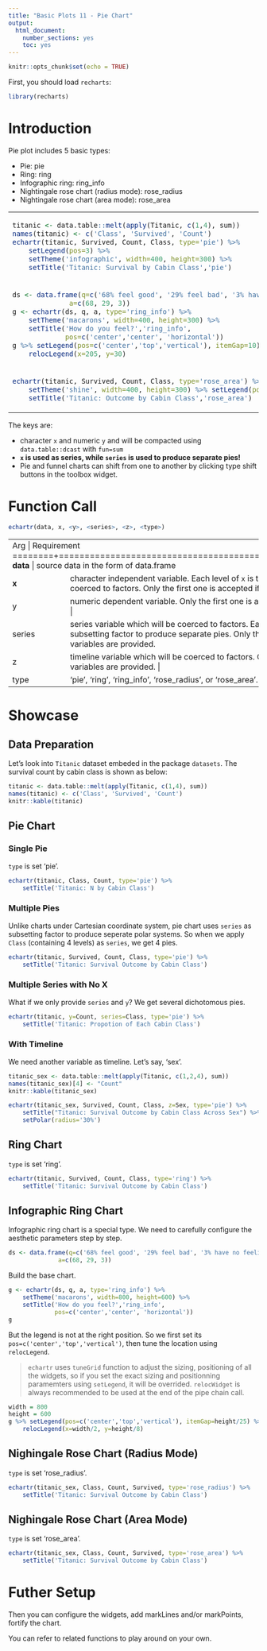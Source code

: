 ```yaml
---
title: "Basic Plots 11 - Pie Chart"
output: 
  html_document: 
    number_sections: yes
    toc: yes
---
```


```r
knitr::opts_chunk$set(echo = TRUE)
```

First, you should load `recharts`:
```r
library(recharts)
```

# Introduction

Pie plot includes 5 basic types:

- Pie: pie
- Ring: ring
- Infographic ring: ring_info
- Nightingale rose chart (radius mode): rose_radius
- Nightingale rose chart (area mode): rose_area

<table id='intro'>
<tr><td>
```r
titanic <- data.table::melt(apply(Titanic, c(1,4), sum))
names(titanic) <- c('Class', 'Survived', 'Count')
echartr(titanic, Survived, Count, Class, type='pie') %>% 
    setLegend(pos=3) %>%
    setTheme('infographic', width=400, height=300) %>%
    setTitle('Titanic: Survival by Cabin Class','pie')
```
</td>
<td>
```r
echartr(titanic, Survived, Count, Class, type='ring') %>% 
    setTheme('roma', width=400, height=300) %>% setLegend(pos=3) %>%
    setTitle('Titanic: Outcome by Cabin Class','ring')
```
</td></tr>
<tr><td>
```r
ds <- data.frame(q=c('68% feel good', '29% feel bad', '3% have no feelings'),
              a=c(68, 29, 3))
g <- echartr(ds, q, a, type='ring_info') %>% 
    setTheme('macarons', width=400, height=300) %>%
    setTitle('How do you feel?','ring_info', 
             pos=c('center','center', 'horizontal'))
g %>% setLegend(pos=c('center','top','vertical'), itemGap=10) %>%
    relocLegend(x=205, y=30)
```
</td><td>
```r
echartr(titanic, Survived, Count, Class, type='rose_radius') %>% 
    setTheme('macarons2', width=400, height=300) %>% setLegend(pos=3) %>%
    setTitle('Titanic: Outcome by Cabin Class','rose_radius')
```
</td></tr>
<tr><td>
```r
echartr(titanic, Survived, Count, Class, type='rose_area') %>% 
    setTheme('shine', width=400, height=300) %>% setLegend(pos=3) %>%
    setTitle('Titanic: Outcome by Cabin Class','rose_area')
```
</td><td>

</td></tr>
</table>

The keys are:

- character `x` and numeric `y` and will be compacted using `data.table::dcast` with `fun=sum`
- **`x` is used as series, while `series` is used to produce separate pies!**
- Pie and funnel charts can shift from one to another by clicking type shift buttons in the toolbox widget.

# Function Call

```r
echartr(data, x, <y>, <series>, <z>, <type>)
```

+--------+--------------------------------------------------------------------+
| Arg    |  Requirement                                                       |
+========+====================================================================+
| **data** | source data in the form of data.frame                            |
+--------+--------------------------------------------------------------------+
| **x**  | character independent variable. Each level of `x` is treated as a data series. Other type will be coerced to factors. Only the first one is accepted if multiple variables are provided. |
+--------+--------------------------------------------------------------------+
| y      | numeric dependent variable. Only the first one is accepted if multiple variables are provided. |
+--------+--------------------------------------------------------------------+
| series | series variable which will be coerced to factors. Each level of `series` is treated as a subsetting factor to produce separate pies. Only the first one is accepted if multiple variables are provided. |
+--------+--------------------------------------------------------------------+
|  z     | timeline variable which will be coerced to factors. Only the first one is accepted if multiple variables are provided. |
+--------+--------------------------------------------------------------------+
| type   | 'pie', 'ring', 'ring_info', 'rose_radius', or 'rose_area'. |
+--------+--------------------------------------------------------------------+


# Showcase

## Data Preparation

Let's look into `Titanic` dataset embeded in the package `datasets`. The survival count by cabin class is shown as below:

```r
titanic <- data.table::melt(apply(Titanic, c(1,4), sum))
names(titanic) <- c('Class', 'Survived', 'Count')
knitr::kable(titanic)
```

## Pie Chart

### Single Pie

`type` is set 'pie'.

```r
echartr(titanic, Class, Count, type='pie') %>%
    setTitle('Titanic: N by Cabin Class')
```

### Multiple Pies

Unlike charts under Cartesian coordinate system, pie chart uses `series` as subsetting factor to produce seperate polar systems. So when we apply `Class` (containing 4 levels) as `series`, we get 4 pies.

```r
echartr(titanic, Survived, Count, Class, type='pie') %>%
    setTitle('Titanic: Survival Outcome by Cabin Class')
```

### Multiple Series with No X

What if we only provide `series` and `y`? We get several dichotomous pies.

```r
echartr(titanic, y=Count, series=Class, type='pie') %>%
    setTitle('Titanic: Propotion of Each Cabin Class')
```

### With Timeline

We need another variable as timeline. Let's say, 'sex'.

```r
titanic_sex <- data.table::melt(apply(Titanic, c(1,2,4), sum))
names(titanic_sex)[4] <- "Count"
knitr::kable(titanic_sex)
```

```r
echartr(titanic_sex, Survived, Count, Class, z=Sex, type='pie') %>% 
    setTitle("Titanic: Survival Outcome by Cabin Class Across Sex") %>%
    setPolar(radius='30%')
```

## Ring Chart

`type` is set 'ring'.

```r
echartr(titanic, Survived, Count, Class, type='ring') %>%
    setTitle('Titanic: Survival Outcome by Cabin Class')
```

## Infographic Ring Chart

Infographic ring chart is a special type. We need to carefully configure the aesthetic parameters step by step.

```r
ds <- data.frame(q=c('68% feel good', '29% feel bad', '3% have no feelings'),
              a=c(68, 29, 3))
```

Build the base chart.

```r
g <- echartr(ds, q, a, type='ring_info') %>% 
    setTheme('macarons', width=800, height=600) %>%
    setTitle('How do you feel?','ring_info', 
             pos=c('center','center', 'horizontal'))
g
```

But the legend is not at the right position. So we first set its `pos=c('center','top','vertical')`, then tune the location using `relocLegend`. 

> `echartr` uses `tuneGrid` function to adjust the sizing, positioning of all the widgets, so if you set the exact sizing and positionning paramemters using `setLegend`, it will be overrided. `relocWidget` is always recommended to be used at the end of the pipe chain call. 

```r
width = 800
height = 600
g %>% setLegend(pos=c('center','top','vertical'), itemGap=height/25) %>%
    relocLegend(x=width/2, y=height/8)
```

## Nighingale Rose Chart (Radius Mode)

`type` is set 'rose_radius'.

```r
echartr(titanic_sex, Class, Count, Survived, type='rose_radius') %>%
    setTitle('Titanic: Survival Outcome by Cabin Class') 
```

## Nighingale Rose Chart (Area Mode)

`type` is set 'rose_area'.

```r
echartr(titanic_sex, Class, Count, Survived, type='rose_area') %>%
    setTitle('Titanic: Survival Outcome by Cabin Class') 
```


# Futher Setup

Then you can configure the widgets, add markLines and/or markPoints, fortify the chart.

You can refer to related functions to play around on your own.


